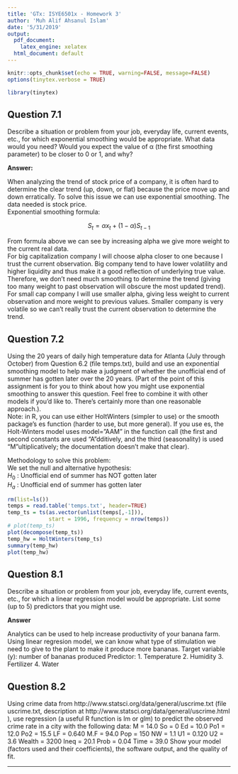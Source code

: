```yaml
---
title: 'GTx: ISYE6501x - Homework 3'
author: 'Muh Alif Ahsanul Islam'
date: '5/31/2019'
output:
  pdf_document: 
    latex_engine: xelatex
  html_document: default
---
```


```r
knitr::opts_chunk$set(echo = TRUE, warning=FALSE, message=FALSE)
options(tinytex.verbose = TRUE)
```

```r
library(tinytex)
```
## Question  7.1
Describe a situation or problem from your job, everyday life, current events, etc., for which exponential smoothing would be appropriate. What data would you need? Would you expect the value of α (the first smoothing parameter) to be closer to 0 or 1, and why?  

**Answer:**

When analyzing the trend of stock price of a company, it is often hard to determine the clear trend (up, down, or flat) because the price move up and down erratically. To solve this issue we can use exponential smoothing. The data needed is stock price.  
Exponential smoothing formula:  

$$S_{t}=\alpha x_t + (1-\alpha)S_{t-1}$$

From formula above we can see by increasing alpha we give more weight to the current real data.  
For big capitalization company I will choose alpha closer to one because I trust the current observation. Big company tend to have lower volatility and higher liquidity and thus make it a good reflection of underlying true value. Therefore, we don't need much smoothing to determine the trend (giving too many weight to past observation will obscure the most updated trend).  
For small cap company I will use smaller alpha, giving less weight to current observation and more weight to previous values. Smaller company is very volatile so we can't really trust the current observation to determine the trend.  

## Question 7.2
Using the 20 years of daily high temperature data for Atlanta (July through October) from Question 6.2 (file temps.txt), build and use an exponential smoothing model to help make a judgment of whether the unofficial end of summer has gotten later over the 20 years. (Part of the point of this assignment is for you to think about how you might use exponential smoothing to answer this question. Feel free to combine it with other models if you’d like to. There’s certainly more than one reasonable approach.).  
Note: in R, you can use either HoltWinters (simpler to use) or the smooth package’s es function (harder to use, but more general). If you use es, the Holt-Winters model uses model=”AAM” in the function call (the first and second constants are used “A”dditively, and the third (seasonality) is used “M”ultiplicatively; the documentation doesn’t make that clear).


Methodology to solve this problem:  
We set the null and alternative hypothesis:  
$H_0$ : Unofficial end of summer has NOT gotten later  
$H_a$ : Unofficial end of summer has gotten later  

```r
rm(list=ls())
temps = read.table('temps.txt', header=TRUE)
temp_ts = ts(as.vector(unlist(temps[,-1])),
             start = 1996, frequency = nrow(temps))
# plot(temp_ts)
plot(decompose(temp_ts))
temp_hw = HoltWinters(temp_ts)
summary(temp_hw)
plot(temp_hw)

```

\newpage




## Question 8.1
Describe a situation or problem from your job, everyday life, current events, etc., for which a linear regression model would be appropriate. List some (up to 5) predictors that you might use.  

**Answer**

Analytics can be used to help increase productivity of your banana farm. Using linear regresion model, we can know what type of stimulation we need to give to the plant to make it produce more bananas.
Target variable (y): number of bananas produced
Predictor:
1. Temperature
2. Humidity
3. Fertilizer
4. Water

## Question 8.2
Using crime data from http://www.statsci.org/data/general/uscrime.txt (file uscrime.txt, description at http://www.statsci.org/data/general/uscrime.html ), use regression (a useful R function is lm or glm) to predict the observed crime rate in a city with the following data:
M = 14.0
So = 0
Ed = 10.0
Po1 = 12.0
Po2 = 15.5
LF = 0.640
M.F = 94.0
Pop = 150
NW = 1.1
U1 = 0.120
U2 = 3.6
Wealth = 3200
Ineq = 20.1
Prob = 0.04
Time = 39.0
Show your model (factors used and their coefficients), the software output, and the quality of fit.


---





